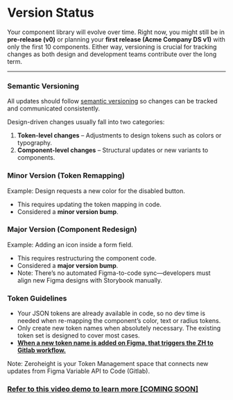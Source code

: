 
<Meta title="Overview/Versioning" />

# Version Status

Your component library will evolve over time. Right now, you might still be in <strong>pre-release (v0)</strong> or planning your <strong>first release (Acme Company DS v1)</strong> with only the first 10 components. Either way, versioning is crucial for tracking changes as both design and development teams contribute over the long term.

---

### Semantic Versioning

All updates should follow [semantic versioning](https://semver.org/) so changes can be tracked and communicated consistently.

Design-driven changes usually fall into two categories:
1. <strong>Token-level changes</strong> – Adjustments to design tokens such as colors or typography.
2. <strong>Component-level changes</strong> – Structural updates or new variants to components.


### Minor Version (Token Remapping)

Example: Design requests a new color for the disabled button.
* This requires updating the token mapping in code.
* Considered a <strong>minor version bump</strong>.


### Major Version (Component Redesign)

Example: Adding an icon inside a form field.
* This requires restructuring the component code.
* Considered a <strong>major version bump</strong>.
* Note: There’s no automated Figma-to-code sync—developers must align new Figma designs with Storybook manually.


### Token Guidelines

* Your JSON tokens are already available in code, so no dev time is needed when re-mapping the component’s color, text or radius tokens.
* Only create new token names when absolutely necessary. The existing token set is designed to cover most cases. 
* <u><strong>When a new token name is added on Figma, that triggers the ZH to Gitlab workflow.</strong></u>

Note: Zeroheight is your Token Management space that connects new updates from Figma Variable API to Code (Gitlab).

### [Refer to this video demo to learn more [COMING SOON]]()
